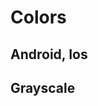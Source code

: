 <!-- Colors.stories.mdx -->


<Meta title="Colors" />

# Colors

## Android, Ios

<ColorPalette>
  <ColorItem
    title="blue"
    colors={{
      blue001: '#35a3db',
      blue002: '#3182f7',
      blue003: '#266ae8',
      blue004: '#c2dfff',
      blue005: '#0040b5'
    }}
  />
</ColorPalette>

## Grayscale

<ColorPalette>
  <ColorItem
    title="grayscale"
    colors={{
      white: '#ffffff',
      gray002: '#f3f4f5',
      gray003: '#eceeef',
      gray004: '#dbdfe0',
      gray005: '#c9d0d2',
      gray006: '#a0a9b0',
      gray007: '#889196',
      gray008: '#6a7278',
      gray009: '#474d52',
      black: '#282a2e',
    }}
  />
</ColorPalette>